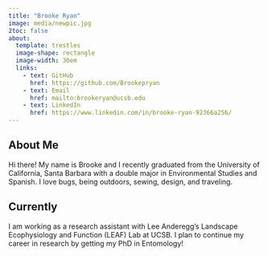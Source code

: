 ```yaml
---
title: "Brooke Ryan"
image: media/newpic.jpg
2toc: false
about: 
  template: trestles
  image-shape: rectangle
  image-width: 30em
  links:
    - text: GitHub
      href: https://github.com/Brookepryan
    - text: Email
      href: mailto:brookeryan@ucsb.edu
    - text: LinkedIn
      href: https://www.linkedin.com/in/brooke-ryan-92366a256/
---
```

## About Me
Hi there! My name is Brooke and I recently graduated from the University of California, Santa Barbara with a double major in Environmental Studies and Spanish. I love bugs, being outdoors, sewing, design, and traveling.

## Currently
I am working as a research assistant with Lee Anderegg's Landscape Ecophysiology and Function (LEAF) Lab at UCSB. I plan to continue my career in research by getting my PhD in Entomology!



